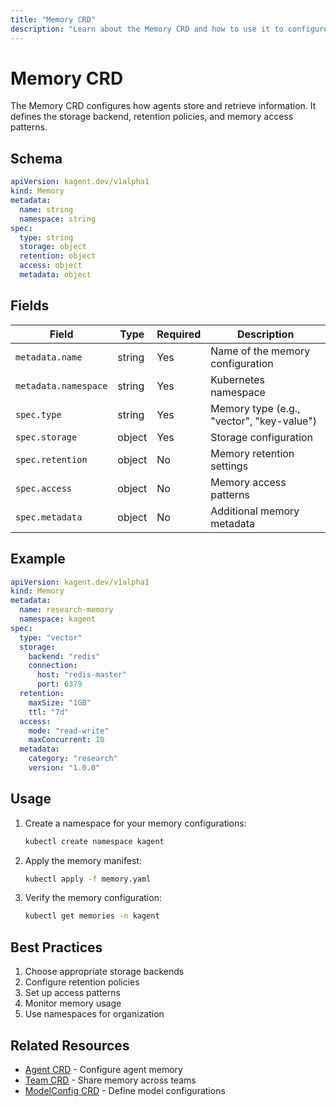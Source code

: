 ```yaml
---
title: "Memory CRD"
description: "Learn about the Memory CRD and how to use it to configure agent memory storage and retrieval."
---
```


# Memory CRD

The Memory CRD configures how agents store and retrieve information. It defines the storage backend, retention policies, and memory access patterns.

## Schema

```yaml
apiVersion: kagent.dev/v1alpha1
kind: Memory
metadata:
  name: string
  namespace: string
spec:
  type: string
  storage: object
  retention: object
  access: object
  metadata: object
```

## Fields

| Field | Type | Required | Description |
|-------|------|----------|-------------|
| `metadata.name` | string | Yes | Name of the memory configuration |
| `metadata.namespace` | string | Yes | Kubernetes namespace |
| `spec.type` | string | Yes | Memory type (e.g., "vector", "key-value") |
| `spec.storage` | object | Yes | Storage configuration |
| `spec.retention` | object | No | Memory retention settings |
| `spec.access` | object | No | Memory access patterns |
| `spec.metadata` | object | No | Additional memory metadata |

## Example

```yaml
apiVersion: kagent.dev/v1alpha1
kind: Memory
metadata:
  name: research-memory
  namespace: kagent
spec:
  type: "vector"
  storage:
    backend: "redis"
    connection:
      host: "redis-master"
      port: 6379
  retention:
    maxSize: "1GB"
    ttl: "7d"
  access:
    mode: "read-write"
    maxConcurrent: 10
  metadata:
    category: "research"
    version: "1.0.0"
```

## Usage

1. Create a namespace for your memory configurations:
   ```bash
   kubectl create namespace kagent
   ```

2. Apply the memory manifest:
   ```bash
   kubectl apply -f memory.yaml
   ```

3. Verify the memory configuration:
   ```bash
   kubectl get memories -n kagent
   ```

## Best Practices

1. Choose appropriate storage backends
2. Configure retention policies
3. Set up access patterns
4. Monitor memory usage
5. Use namespaces for organization

## Related Resources

- [Agent CRD](./agent) - Configure agent memory
- [Team CRD](./team) - Share memory across teams
- [ModelConfig CRD](./model-config) - Define model configurations 